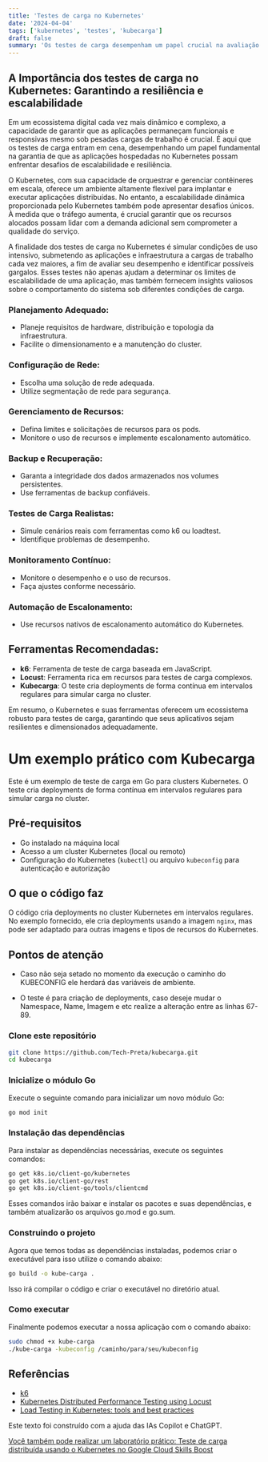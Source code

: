 ```yaml
---
title: 'Testes de carga no Kubernetes'
date: '2024-04-04'
tags: ['kubernetes', 'testes', 'kubecarga']
draft: false
summary: 'Os testes de carga desempenham um papel crucial na avaliação e otimização do desempenho de aplicativos implantados no Kubernetes.'
---
```


## A Importância dos testes de carga no Kubernetes: Garantindo a resiliência e escalabilidade

Em um ecossistema digital cada vez mais dinâmico e complexo, a capacidade de garantir que as aplicações permaneçam funcionais e responsivas mesmo sob pesadas cargas de trabalho é crucial. É aqui que os testes de carga entram em cena, desempenhando um papel fundamental na garantia de que as aplicações hospedadas no Kubernetes possam enfrentar desafios de escalabilidade e resiliência.

O Kubernetes, com sua capacidade de orquestrar e gerenciar contêineres em escala, oferece um ambiente altamente flexível para implantar e executar aplicações distribuídas. No entanto, a escalabilidade dinâmica proporcionada pelo Kubernetes também pode apresentar desafios únicos. À medida que o tráfego aumenta, é crucial garantir que os recursos alocados possam lidar com a demanda adicional sem comprometer a qualidade do serviço.

A finalidade dos testes de carga no Kubernetes é simular condições de uso intensivo, submetendo as aplicações e infraestrutura a cargas de trabalho cada vez maiores, a fim de avaliar seu desempenho e identificar possíveis gargalos. Esses testes não apenas ajudam a determinar os limites de escalabilidade de uma aplicação, mas também fornecem insights valiosos sobre o comportamento do sistema sob diferentes condições de carga.

### Planejamento Adequado:

- Planeje requisitos de hardware, distribuição e topologia da infraestrutura.
- Facilite o dimensionamento e a manutenção do cluster.

### Configuração de Rede:

- Escolha uma solução de rede adequada.
- Utilize segmentação de rede para segurança.

### Gerenciamento de Recursos:

- Defina limites e solicitações de recursos para os pods.
- Monitore o uso de recursos e implemente escalonamento automático.

### Backup e Recuperação:

- Garanta a integridade dos dados armazenados nos volumes persistentes.
- Use ferramentas de backup confiáveis.

### Testes de Carga Realistas:

- Simule cenários reais com ferramentas como k6 ou loadtest.
- Identifique problemas de desempenho.

### Monitoramento Contínuo:

- Monitore o desempenho e o uso de recursos.
- Faça ajustes conforme necessário.

### Automação de Escalonamento:

- Use recursos nativos de escalonamento automático do Kubernetes.

## Ferramentas Recomendadas:

- **k6**: Ferramenta de teste de carga baseada em JavaScript.
- **Locust**: Ferramenta rica em recursos para testes de carga complexos.
- **Kubecarga**: O teste cria deployments de forma contínua em intervalos regulares para simular carga no cluster.

Em resumo, o Kubernetes e suas ferramentas oferecem um ecossistema robusto para testes de carga, garantindo que seus aplicativos sejam resilientes e dimensionados adequadamente.

# Um exemplo prático com Kubecarga

Este é um exemplo de teste de carga em Go para clusters Kubernetes. O teste cria deployments de forma contínua em intervalos regulares para simular carga no cluster.

## Pré-requisitos

- Go instalado na máquina local
- Acesso a um cluster Kubernetes (local ou remoto)
- Configuração do Kubernetes (`kubectl`) ou arquivo `kubeconfig` para autenticação e autorização

## O que o código faz

O código cria deployments no cluster Kubernetes em intervalos regulares. No exemplo fornecido, ele cria deployments usando a imagem `nginx`, mas pode ser adaptado para outras imagens e tipos de recursos do Kubernetes.

## Pontos de atenção

- Caso não seja setado no momento da execução o caminho do KUBECONFIG ele herdará das variáveis de ambiente.

- O teste é para criação de deployments, caso deseje mudar o Namespace, Name, Imagem e etc realize a alteração entre as linhas 67-89.

### Clone este repositório

```bash
git clone https://github.com/Tech-Preta/kubecarga.git
cd kubecarga
```

### Inicialize o módulo Go

Execute o seguinte comando para inicializar um novo módulo Go:

```bash
go mod init
```

### Instalação das dependências

Para instalar as dependências necessárias, execute os seguintes comandos:

```bash
go get k8s.io/client-go/kubernetes
go get k8s.io/client-go/rest
go get k8s.io/client-go/tools/clientcmd
```

Esses comandos irão baixar e instalar os pacotes e suas dependências, e também atualizarão os arquivos go.mod e go.sum.

### Construindo o projeto

Agora que temos todas as dependências instaladas, podemos criar o executável para isso utilize o comando abaixo:

```bash
go build -o kube-carga .
```

Isso irá compilar o código e criar o executável no diretório atual.

### Como executar

Finalmente podemos executar a nossa aplicação com o comando abaixo:

```bash
sudo chmod +x kube-carga
./kube-carga -kubeconfig /caminho/para/seu/kubeconfig
```

## Referências

- [k6](https://test.k6.io/)
- [Kubernetes Distributed Performance Testing using Locust](https://thechief.io/c/cloudplex/kubernetes-distributed-performance-testing-using-locust/)
- [Load Testing in Kubernetes: tools and best practices](https://testkube.io/learn/load-testing-in-kubernetes-tools-and-best-practices)

Este texto foi construído com a ajuda das IAs Copilot e ChatGPT.

[Você também pode realizar um laboratório prático: Teste de carga distribuída usando o Kubernetes no Google Cloud Skills Boost](https://www.cloudskillsboost.google/focuses/967?locale=pt_BR&parent=catalog)

